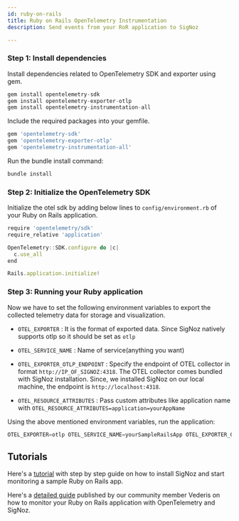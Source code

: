 ```yaml
---
id: ruby-on-rails
title: Ruby on Rails OpenTelemetry Instrumentation
description: Send events from your RoR application to SigNoz

---
```




### **Step 1: Install dependencies**

Install dependencies related to OpenTelemetry SDK and exporter using gem.

```go
gem install opentelemetry-sdk
gem install opentelemetry-exporter-otlp
gem install opentelemetry-instrumentation-all
```

Include the required packages into your gemfile.

```go
gem 'opentelemetry-sdk'
gem 'opentelemetry-exporter-otlp'
gem 'opentelemetry-instrumentation-all'
```

Run the bundle install command:

```go
bundle install
```

### **Step 2: Initialize the OpenTelemetry SDK**

Initialize the otel sdk by adding below lines to `config/environment.rb` of your Ruby on Rails application.

```jsx
require 'opentelemetry/sdk'
require_relative 'application'

OpenTelemetry::SDK.configure do |c|
  c.use_all
end

Rails.application.initialize!
```

### **Step 3: Running your Ruby application**

Now we have to set the following environment variables to export the collected telemetry data for storage and visualization.

- `OTEL_EXPORTER` : It is the format of exported data. Since SigNoz natively supports otlp so it should be set as `otlp`

- `OTEL_SERVICE_NAME` : Name of service(anything you want)

- `OTEL_EXPORTER_OTLP_ENDPOINT` : Specify the endpoint of OTEL collector in format `http://IP_OF_SIGNOZ:4318`. The OTEL collector comes bundled with SigNoz installation. Since, we installed SigNoz on our local machine, the endpoint is `http://localhost:4318`.

- `OTEL_RESOURCE_ATTRIBUTES` : Pass custom attributes like application name with `OTEL_RESOURCE_ATTRIBUTES=application=yourAppName`

Using the above mentioned environment variables, run the application:

```jsx
OTEL_EXPORTER=otlp OTEL_SERVICE_NAME=yourSampleRailsApp OTEL_EXPORTER_OTLP_ENDPOINT=http://localhost:4318 OTEL_RESOURCE_ATTRIBUTES=application=sparkapp rails server
```

## Tutorials
Here's a [tutorial](https://signoz.io/blog/opentelemetry-ruby/) with step by step guide on how to install SigNoz and start monitoring a sample Ruby on Rails app. 


Here's a <a href = "https://medium.com/@leunardus.vederis714/monitor-your-ruby-on-rails-app-using-signoz-opentelemetry-b59578f3b252" rel="noopener noreferrer nofollow" target="_blank" >detailed guide</a> published by our community member Vederis on how to monitor your Ruby on Rails application with OpenTelemetry and SigNoz.

<InstrumentationFAQ />